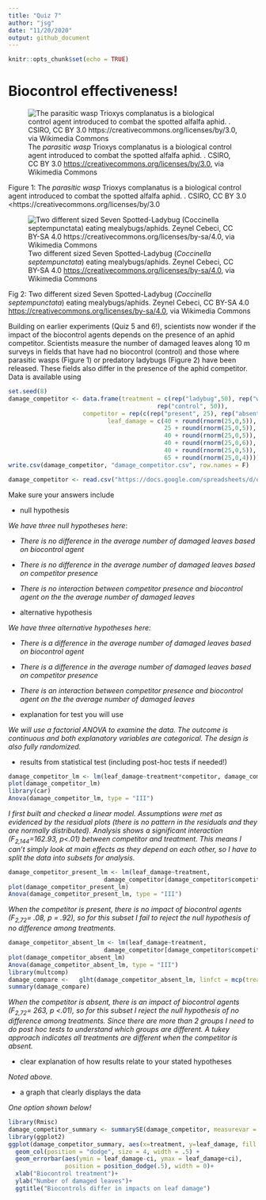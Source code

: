 ```yaml
---
title: "Quiz 7"
author: "jsg"
date: "11/20/2020"
output: github_document
---
```


```r
knitr::opts_chunk$set(echo = TRUE)
```

# Biocontrol effectiveness!

![The *parasitic wasp* Trioxys complanatus is a biological control agent 
introduced to combat the spotted alfalfa aphid.
.  CSIRO, CC BY 3.0 <https://creativecommons.org/licenses/by/3.0>, via Wikimedia Commons](https://upload.wikimedia.org/wikipedia/commons/thumb/0/04/CSIRO_ScienceImage_2357_Spotted_alfalfa_aphid_being_attacked_by_parasitic_wasp.jpg/800px-CSIRO_ScienceImage_2357_Spotted_alfalfa_aphid_being_attacked_by_parasitic_wasp.jpg)

Figure 1: The *parasitic wasp* Trioxys complanatus is a biological control agent 
introduced to combat the spotted alfalfa aphid.
.  CSIRO, CC BY 3.0 <https://creativecommons.org/licenses/by/3.0


![Two different sized Seven Spotted-Ladybug (*Coccinella septempunctata*) eating mealybugs/aphids.  Zeynel Cebeci, CC BY-SA 4.0 <https://creativecommons.org/licenses/by-sa/4.0>, via Wikimedia Commons](https://upload.wikimedia.org/wikipedia/commons/thumb/4/42/Seven_Spotted-Ladybug_-_Coccinella_septempunctata.jpg/800px-Seven_Spotted-Ladybug_-_Coccinella_septempunctata.jpg)

Fig 2: Two different sized Seven Spotted-Ladybug (*Coccinella septempunctata*) eating mealybugs/aphids.  Zeynel Cebeci, CC BY-SA 4.0 <https://creativecommons.org/licenses/by-sa/4.0>, via Wikimedia Commons

Building on earlier experiments (Quiz 5 and 6!), scientists now wonder if the 
impact of the biocontrol agents depends on the presence of an aphid competitor.  Scientists measure the number of damaged leaves along 10 m surveys
in fields that have had no biocontrol (control) and those where parasitic wasps (Figure 1)
or predatory
ladybugs (Figure 2) have been released. These fields also differ in the presence 
of the aphid competitor.  Data is available using

[comment]:(hidden and not evaluated in answer key; this is how I created the data)
```r
set.seed(8)
damage_competitor <- data.frame(treatment = c(rep("ladybug",50), rep("wasp", 50),
                                          rep("control", 50)), 
                     competitor = rep(c(rep("present", 25), rep("absent", 25)), 3),
                            leaf_damage = c(40 + round(rnorm(25,0,5)),
                                            25 + round(rnorm(25,0,5)),
                                            40 + round(rnorm(25,0,5)),
                                            40 + round(rnorm(25,0,6)),
                                            40 + round(rnorm(25,0,5)),
                                            65 + round(rnorm(25,0,4))))
write.csv(damage_competitor, "damage_competitor.csv", row.names = F)
```

```r
damage_competitor <- read.csv("https://docs.google.com/spreadsheets/d/e/2PACX-1vTRtyKuFbpcwdBZISTxSI4Eyl7V9fdtH0TyB-Pgwum2YS676Okhu9TtB1n3HlOcXIuYSh--faebX9Gb/pub?gid=1533136727&single=true&output=csv", header = T, stringsAsFactors = T)
```

Make sure your answers include

* null hypothesis

*We have three null hypotheses here*:

* *There is no difference in the average number of damaged leaves based on 
biocontrol agent*

* *There is no difference in the average number of damaged leaves based on 
competitor presence*

* *There is no interaction between competitor presence and biocontrol agent on
the the average number of damaged leaves* 

* alternative hypothesis

*We have three alternative hypotheses here:*

* *There is a difference in the average number of damaged leaves based on 
biocontrol agent*

* *There is a difference in the average number of damaged leaves based on 
competitor presence*

* *There is an interaction between competitor presence and biocontrol agent on
the the average number of damaged leaves* 

* explanation for test you will use

*We will use a factorial ANOVA to examine the data. The outcome is continuous 
and both explanatory variables are categorical. The design is also fully randomized.*

* results from statistical test (including post-hoc tests if needed!)
```r
damage_competitor_lm <- lm(leaf_damage~treatment*competitor, damage_competitor)
plot(damage_competitor_lm)
library(car)
Anova(damage_competitor_lm, type = "III")
```

*I first built and checked a linear model. Assumptions were met
as evidenced by the
residual plots
(there is no pattern in the residuals and they are normally distributed).
Analysis shows a significant interaction (F~2,144~=162.93, p<.01) between 
competitor and treatment. This means I can't simply look at main effects as they
depend on each other, so I have to split the data into subsets for analysis.*

```r
damage_competitor_present_lm <- lm(leaf_damage~treatment, 
                           damage_competitor[damage_competitor$competitor == "present",])
plot(damage_competitor_present_lm)
Anova(damage_competitor_present_lm, type = "III")
```

*When the competitor is present, there is no impact of biocontrol agents 
(F~2,72~= .08, p = .92), so for this subset I fail to reject the null hypothesis 
of no difference among treatments.*


```r
damage_competitor_absent_lm <- lm(leaf_damage~treatment, 
                           damage_competitor[damage_competitor$competitor == "absent",])
plot(damage_competitor_absent_lm)
Anova(damage_competitor_absent_lm, type = "III")
library(multcomp)
damage_compare <-   glht(damage_competitor_absent_lm, linfct = mcp(treatment = "Tukey"))
summary(damage_compare)
```

*When the competitor is absent, there is an impact of biocontrol agents 
(F~2,72~= 263, p <.01), so for this subset I reject the null hypothesis 
of no difference among treatments.  Since there are more than 2 groups I need to do post hoc tests to understand which groups are different.  A tukey approach 
indicates all treatments are different when the competitor is absent.*

* clear explanation of how results relate to your stated hypotheses

*Noted above.*

* a graph that clearly displays the data

*One option shown below!*

```r
library(Rmisc)
damage_competitor_summary <- summarySE(damage_competitor, measurevar = "leaf_damage", groupvars = c("treatment", "competitor"))
library(ggplot2)
ggplot(damage_competitor_summary, aes(x=treatment, y=leaf_damage, fill = competitor))+
  geom_col(position = "dodge", size = 4, width = .5) +
  geom_errorbar(aes(ymin = leaf_damage-ci, ymax = leaf_damage+ci), 
                position = position_dodge(.5), width = 0)+
  xlab("Biocontrol treatment")+
  ylab("Number of damaged leaves")+
  ggtitle("Biocontrols differ in impacts on leaf damage")

```
